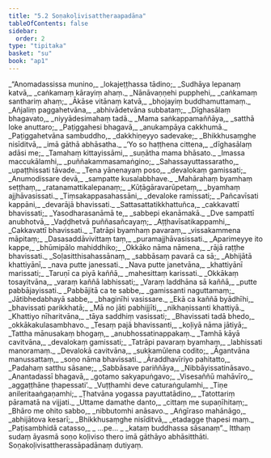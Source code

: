 ```yaml
---
title: "5.2 Soṇakoḷivisattheraapadāna"
tableOfContents: false
sidebar:
  order: 2
type: "tipitaka"
basket: "su"
book: "ap1"
---
```



<DynamicBreadcrumb />

<Division number="25" book="ap1" bookNo="20" page="104">

<Paragraph number="1235" type="verses" book="ap1">
_“Anomadassissa munino,_  
_lokajeṭṭhassa tādino;_  
_Sudhāya lepanaṃ katvā,_  
_caṅkamaṃ kārayiṃ ahaṃ._  

</Paragraph>

</Division>
<Division number="26" book="ap1" bookNo="20" page="104">

<Paragraph number="1236" type="verses" book="ap1">
_Nānāvaṇṇehi pupphehi,_  
_caṅkamaṃ santhariṃ ahaṃ;_  
_Ākāse vitānaṃ katvā,_  
_bhojayiṃ buddhamuttamaṃ._  

</Paragraph>

</Division>
<Division number="27" book="ap1" bookNo="20" page="104">

<Paragraph number="1237" type="verses" book="ap1">
_Añjaliṃ paggahetvāna,_  
_abhivādetvāna subbataṃ;_  
_Dīghasālaṃ bhagavato,_  
_niyyādesimahaṃ tadā._  

</Paragraph>

</Division>
<Division number="28" book="ap1" bookNo="20" page="104">

<Paragraph number="1238" type="verses" book="ap1">
_Mama saṅkappamaññāya,_  
_satthā loke anuttaro;_  
_Paṭiggahesi bhagavā,_  
_anukampāya cakkhumā._  

</Paragraph>

</Division>
<Division number="29" book="ap1" bookNo="20" page="104">

<Paragraph number="1239" type="verses" book="ap1">
_Paṭiggahetvāna sambuddho,_  
_dakkhiṇeyyo sadevake;_  
_Bhikkhusaṃghe nisīditvā,_  
_imā gāthā abhāsatha._  

</Paragraph>

</Division>
<Division number="30" book="ap1" bookNo="20" page="104">

<Paragraph number="1240" type="verses" book="ap1">
_‘Yo so haṭṭhena cittena,_  
_dīghasālaṃ adāsi me;_  
_Tamahaṃ kittayissāmi,_  
_suṇātha mama bhāsato._  

</Paragraph>

</Division>
<Division number="31" book="ap1" bookNo="20" page="104">

<Paragraph number="1241" type="verses" book="ap1">
_Imassa maccukālamhi,_  
_puññakammasamaṅgino;_  
_Sahassayuttassaratho,_  
_upaṭṭhissati tāvade._  

</Paragraph>

</Division>
<Division number="32" book="ap1" bookNo="20" page="104">

<Paragraph number="1242" type="verses" book="ap1">
_Tena yānenayaṃ poso,_  
_devalokaṃ gamissati;_  
_Anumodissare devā,_  
_sampatte kusalabbhave._  

</Paragraph>

</Division>
<Division number="33" book="ap1" bookNo="20" page="104">

<Paragraph number="1243" type="verses" book="ap1">
_Mahārahaṃ byamhaṃ seṭṭhaṃ,_  
_ratanamattikalepanaṃ;_  
_Kūṭāgāravarūpetaṃ,_  
_byamhaṃ ajjhāvasissati._  

</Paragraph>

</Division>
<Division number="34" book="ap1" bookNo="20" page="104">

<Paragraph number="1244" type="verses" book="ap1">
_Tiṃsakappasahassāni,_  
_devaloke ramissati;_  
_Pañcavīsati kappāni,_  
_devarājā bhavissati._  

</Paragraph>

</Division>
<Division number="35" book="ap1" bookNo="20" page="104">

<Paragraph number="1245" type="verses" book="ap1">
_Sattasattatikkhattuñca,_  
_cakkavattī bhavissati;_  
_Yasodharasanāmā te,_  
_sabbepi ekanāmakā._  

</Paragraph>

</Division>
<Division number="36" book="ap1" bookNo="20" page="104">

<Paragraph number="1246" type="verses" book="ap1">
_Dve sampattī anubhotvā,_  
_Vaḍḍhetvā puññasañcayaṃ;_  
_Aṭṭhavīsatikappamhi,_  
_Cakkavattī bhavissati._  

</Paragraph>

</Division>
<Division number="37" book="ap1" bookNo="20" page="105">

<Paragraph number="1247" type="verses" book="ap1">
_Tatrāpi byamhaṃ pavaraṃ,_  
_vissakammena māpitaṃ;_  
_Dasasaddāvivittaṃ taṃ,_  
_puramajjhāvasissati._  

</Paragraph>

</Division>
<Division number="38" book="ap1" bookNo="20" page="105">

<Paragraph number="1248" type="verses" book="ap1">
_Aparimeyye ito kappe,_  
_bhūmipālo mahiddhiko;_  
_Okkāko nāma nāmena,_  
_rājā raṭṭhe bhavissati._  

</Paragraph>

</Division>
<Division number="39" book="ap1" bookNo="20" page="105">

<Paragraph number="1249" type="verses" book="ap1">
_Soḷasitthisahassānaṃ,_  
_sabbāsaṃ pavarā ca sā;_  
_Abhijātā khattiyānī,_  
_nava putte janessati._  

</Paragraph>

</Division>
<Division number="40" book="ap1" bookNo="20" page="105">

<Paragraph number="1250" type="verses" book="ap1">
_Nava putte janetvāna,_  
_khattiyānī marissati;_  
_Taruṇī ca piyā kaññā,_  
_mahesittaṃ karissati._  

</Paragraph>

</Division>
<Division number="41" book="ap1" bookNo="20" page="105">

<Paragraph number="1251" type="verses" book="ap1">
_Okkākaṃ tosayitvāna,_  
_varaṃ kaññā labhissati;_  
_Varaṃ laddhāna sā kaññā,_  
_putte pabbājayissati._  

</Paragraph>

</Division>
<Division number="42" book="ap1" bookNo="20" page="105">

<Paragraph number="1252" type="verses" book="ap1">
_Pabbājitā ca te sabbe,_  
_gamissanti naguttamaṃ;_  
_Jātibhedabhayā sabbe,_  
_bhaginīhi vasissare._  

</Paragraph>

</Division>
<Division number="43" book="ap1" bookNo="20" page="105">

<Paragraph number="1253" type="verses" book="ap1">
_Ekā ca kaññā byādhīhi,_  
_bhavissati parikkhatā;_  
_Mā no jāti pabhijjīti,_  
_nikhaṇissanti khattiyā._  

</Paragraph>

</Division>
<Division number="44" book="ap1" bookNo="20" page="105">

<Paragraph number="1254" type="verses" book="ap1">
_Khattiyo nīharitvāna,_  
_tāya saddhiṃ vasissati;_  
_Bhavissati tadā bhedo,_  
_okkākakulasambhavo._  

</Paragraph>

</Division>
<Division number="45" book="ap1" bookNo="20" page="105">

<Paragraph number="1255" type="verses" book="ap1">
_Tesaṃ pajā bhavissanti,_  
_koḷiyā nāma jātiyā;_  
_Tattha mānusakaṃ bhogaṃ,_  
_anubhossatinappakaṃ._  

</Paragraph>

</Division>
<Division number="46" book="ap1" bookNo="20" page="105">

<Paragraph number="1256" type="verses" book="ap1">
_Tamhā kāyā cavitvāna,_  
_devalokaṃ gamissati;_  
_Tatrāpi pavaraṃ byamhaṃ,_  
_labhissati manoramaṃ._  

</Paragraph>

</Division>
<Division number="47" book="ap1" bookNo="20" page="105">

<Paragraph number="1257" type="verses" book="ap1">
_Devalokā cavitvāna,_  
_sukkamūlena codito;_  
_Āgantvāna manussattaṃ,_  
_soṇo nāma bhavissati._  

</Paragraph>

</Division>
<Division number="48" book="ap1" bookNo="20" page="105">

<Paragraph number="1258" type="verses" book="ap1">
_Āraddhavīriyo pahitatto,_  
_Padahaṃ satthu sāsane;_  
_Sabbāsave pariññāya,_  
_Nibbāyissatināsavo._  

</Paragraph>

</Division>
<Division number="49" book="ap1" bookNo="20" page="105">

<Paragraph number="1259" type="verses" book="ap1">
_Anantadassī bhagavā,_  
_gotamo sakyapuṅgavo;_  
_Visesaññū mahāvīro,_  
_aggaṭṭhāne ṭhapessati’._  

</Paragraph>

</Division>
<Division number="50" book="ap1" bookNo="20" page="106">

<Paragraph number="1260" type="verses" book="ap1">
_Vuṭṭhamhi deve caturaṅgulamhi,_  
_Tiṇe anileritaaṅgaṇamhi;_  
_Ṭhatvāna yogassa payuttatādino,_  
_Tatottariṃ pāramatā na vijjati._  

</Paragraph>

</Division>
<Division number="51" book="ap1" bookNo="20" page="106">

<Paragraph number="1261" type="verses" book="ap1">
_Uttame damathe danto,_  
_cittaṃ me supaṇīhitaṃ;_  
_Bhāro me ohito sabbo,_  
_nibbutomhi anāsavo._  

</Paragraph>

</Division>
<Division number="52" book="ap1" bookNo="20" page="106">

<Paragraph number="1262" type="verses" book="ap1">
_Aṅgīraso mahānāgo,_  
_abhijātova kesarī;_  
_Bhikkhusaṃghe nisīditvā,_  
_etadagge ṭhapesi maṃ._  

</Paragraph>

</Division>
<Division number="53" book="ap1" bookNo="20" page="106">

<Paragraph number="1263" type="verses" book="ap1">
_Paṭisambhidā catasso,_  
_ …pe… _  
_kataṃ buddhassa sāsanaṃ”._  

</Paragraph>

<Paragraph number="1264" book="ap1">
Itthaṃ sudaṃ āyasmā soṇo koḷiviso thero imā gāthāyo abhāsitthāti.

</Paragraph>
</Division>

<Paragraph number="1265" type="center" book="ap1">
Soṇakoḷivisattherassāpadānaṃ dutiyaṃ.
</Paragraph>